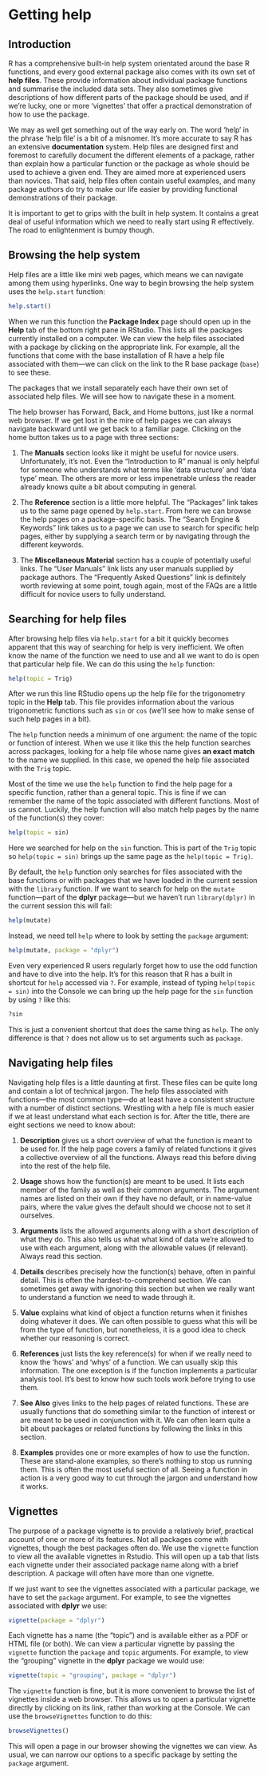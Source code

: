 # Getting help

## Introduction {#console-help}

R has a comprehensive built-in help system orientated around the base R functions, and every good external package also comes with its own set of **help files**. These provide information about individual package functions and summarise the included data sets. They also sometimes give descriptions of how different parts of the package should be used, and if we're lucky, one or more 'vignettes' that offer a practical demonstration of how to use the package.

We may as well get something out of the way early on. The word 'help' in the phrase 'help file' is a bit of a misnomer. It's more accurate to say R has an extensive **documentation** system. Help files are designed first and foremost to carefully document the different elements of a package, rather than explain how a particular function or the package as whole should be used to achieve a given end. They are aimed more at experienced users than novices. That said, help files often contain useful examples, and many package authors do try to make our life easier by providing functional demonstrations of their package.

It is important to get to grips with the built in help system. It contains a great deal of useful information which we need to really start using R effectively. The road to enlightenment is bumpy though.

## Browsing the help system

Help files are a little like mini web pages, which means we can navigate among them using hyperlinks. One way to begin browsing the help system uses the `help.start` function:

```r
help.start() 
```

When we run this function the **Package Index** page should open up in the **Help** tab of the bottom right pane in RStudio. This lists all the packages currently installed on a computer. We can view the help files associated with a package by clicking on the appropriate link. For example, all the functions that come with the base installation of R have a help file associated with them---we can click on the link to the R base package (`base`) to see these.

The packages that we install separately each have their own set of associated help files. We will see how to navigate these in a moment.

The help browser has Forward, Back, and Home buttons, just like a normal web browser. If we get lost in the mire of help pages we can always navigate backward until we get back to a familiar page. Clicking on the home button takes us to a page with three sections:

1.  The **Manuals** section looks like it might be useful for novice users. Unfortunately, it's not. Even the "Introduction to R" manual is only helpful for someone who understands what terms like 'data structure' and 'data type' mean. The others are more or less impenetrable unless the reader already knows quite a bit about computing in general.

2.  The **Reference** section is a little more helpful. The "Packages" link takes us to the same page opened by `help.start`. From here we can browse the help pages on a package-specific basis. The "Search Engine & Keywords" link takes us to a page we can use to search for specific help pages, either by supplying a search term or by navigating through the different keywords.

3.  The **Miscellaneous Material** section has a couple of potentially useful links. The "User Manuals" link lists any user manuals supplied by package authors. The "Frequently Asked Questions" link is definitely worth reviewing at some point, tough again, most of the FAQs are a little difficult for novice users to fully understand.

## Searching for help files

After browsing help files via `help.start` for a bit it quickly becomes apparent that this way of searching for help is very inefficient. We often know the name of the function we need to use and all we want to do is open that particular help file. We can do this using the `help` function:

```r
help(topic = Trig)
```

After we run this line RStudio opens up the help file for the trigonometry topic in the **Help** tab. This file provides information about the various trigonometric functions such as `sin` or `cos` (we'll see how to make sense of such help pages in a bit).

The `help` function needs a minimum of one argument: the name of the topic or function of interest. When we use it like this the help function searches across packages, looking for a help file whose name gives **an exact match** to the name we supplied. In this case, we opened the help file associated with the `Trig` topic.

Most of the time we use the `help` function to find the help page for a specific function, rather than a general topic. This is fine if we can remember the name of the topic associated with different functions. Most of us cannot. Luckily, the help function will also match help pages by the name of the function(s) they cover:

```r
help(topic = sin)
```

Here we searched for help on the `sin` function. This is part of the `Trig` topic so `help(topic = sin)` brings up the same page as the `help(topic = Trig)`.

By default, the `help` function only searches for files associated with the base functions or with packages that we have loaded in the current session with the `library` function. If we want to search for help on the `mutate` function---part of the **dplyr** package---but we haven't run `library(dplyr)` in the current session this will fail:

```r
help(mutate)
```

Instead, we need tell `help` where to look by setting the `package` argument:

```r
help(mutate, package = "dplyr")
```

Even very experienced R users regularly forget how to use the odd function and have to dive into the help. It's for this reason that R has a built in shortcut for `help` accessed via `?`. For example, instead of typing `help(topic = sin)` into the Console we can bring up the help page for the `sin` function by using `?` like this:

```r
?sin
```

This is just a convenient shortcut that does the same thing as `help`. The only difference is that `?` does not allow us to set arguments such as `package`.

## Navigating help files {#nav-help}

Navigating help files is a little daunting at first. These files can be quite long and contain a lot of technical jargon. The help files associated with functions---the most common type---do at least have a consistent structure with a number of distinct sections. Wrestling with a help file is much easier if we at least understand what each section is for. After the title, there are eight sections we need to know about:

1.  **Description** gives us a short overview of what the function is meant to be used for. If the help page covers a family of related functions it gives a collective overview of all the functions. Always read this before diving into the rest of the help file.

2.  **Usage** shows how the function(s) are meant to be used. It lists each member of the family as well as their common arguments. The argument names are listed on their own if they have no default, or in name-value pairs, where the value gives the default should we choose not to set it ourselves.

3.  **Arguments** lists the allowed arguments along with a short description of what they do. This also tells us what what kind of data we're allowed to use with each argument, along with the allowable values (if relevant). Always read this section.

4.  **Details** describes precisely how the function(s) behave, often in painful detail. This is often the hardest-to-comprehend section. We can sometimes get away with ignoring this section but when we really want to understand a function we need to wade through it.

5.  **Value** explains what kind of object a function returns when it finishes doing whatever it does. We can often possible to guess what this will be from the type of function, but nonetheless, it is a good idea to check whether our reasoning is correct.

6.  **References** just lists the key reference(s) for when if we really need to know the 'hows' and 'whys' of a function. We can usually skip this information. The one exception is if the function implements a particular analysis tool. It's best to know how such tools work before trying to use them.

7.  **See Also** gives links to the help pages of related functions. These are usually functions that do something similar to the function of interest or are meant to be used in conjunction with it. We can often learn quite a bit about packages or related functions by following the links in this section.

8.  **Examples** provides one or more examples of how to use the function. These are stand-alone examples, so there's nothing to stop us running them. This is often the most useful section of all. Seeing a function in action is a very good way to cut through the jargon and understand how it works.

## Vignettes {#vignettes}

The purpose of a package vignette is to provide a relatively brief, practical account of one or more of its features. Not all packages come with vignettes, though the best packages often do. We use the `vignette` function to view all the available vignettes in Rstudio. This will open up a tab that lists each vignette under their associated package name along with a brief description. A package will often have more than one vignette.

If we just want to see the vignettes associated with a particular package, we have to set the `package` argument. For example, to see the vignettes associated with **dplyr** we use:

```r
vignette(package = "dplyr")
```

Each vignette has a name (the "topic") and is available either as a PDF or HTML file (or both). We can view a particular vignette by passing the `vignette` function the `package` and `topic` arguments. For example, to view the "grouping" vignette in the **dplyr** package we would use:

```r
vignette(topic = "grouping", package = "dplyr")
```

The `vignette` function is fine, but it is more convenient to browse the list of vignettes inside a web browser. This allows us to open a particular vignette directly by clicking on its link, rather than working at the Console. We can use the `browseVignettes` function to do this:

```r
browseVignettes()
```

This will open a page in our browser showing the vignettes we can view. As usual, we can narrow our options to a specific package by setting the `package` argument.
